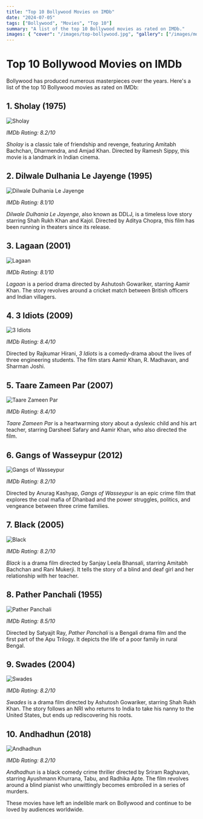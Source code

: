 ```yaml
---
title: "Top 10 Bollywood Movies on IMDb"
date: "2024-07-05"
tags: ["Bollywood", "Movies", "Top 10"]
summary: "A list of the top 10 Bollywood movies as rated on IMDb."
images: { "cover": "/images/top-bollywood.jpg", "gallery": ["/images/movie1.jpg", "/images/movie2.jpg", "/images/movie3.jpg", "/images/movie4.jpg", "/images/movie5.jpg", "/images/movie6.jpg", "/images/movie7.jpg", "/images/movie8.jpg", "/images/movie9.jpg", "/images/movie10.jpg"] }
---
```


# Top 10 Bollywood Movies on IMDb

Bollywood has produced numerous masterpieces over the years. Here's a list of the top 10 Bollywood movies as rated on IMDb:

## 1. Sholay (1975)
![Sholay](/images/movie1.jpg)

*IMDb Rating: 8.2/10*

*Sholay* is a classic tale of friendship and revenge, featuring Amitabh Bachchan, Dharmendra, and Amjad Khan. Directed by Ramesh Sippy, this movie is a landmark in Indian cinema.

## 2. Dilwale Dulhania Le Jayenge (1995)
![Dilwale Dulhania Le Jayenge](/images/movie2.jpg)

*IMDb Rating: 8.1/10*

*Dilwale Dulhania Le Jayenge*, also known as DDLJ, is a timeless love story starring Shah Rukh Khan and Kajol. Directed by Aditya Chopra, this film has been running in theaters since its release.

## 3. Lagaan (2001)
![Lagaan](/images/movie3.jpg)

*IMDb Rating: 8.1/10*

*Lagaan* is a period drama directed by Ashutosh Gowariker, starring Aamir Khan. The story revolves around a cricket match between British officers and Indian villagers.

## 4. 3 Idiots (2009)
![3 Idiots](/images/movie4.jpg)

*IMDb Rating: 8.4/10*

Directed by Rajkumar Hirani, *3 Idiots* is a comedy-drama about the lives of three engineering students. The film stars Aamir Khan, R. Madhavan, and Sharman Joshi.

## 5. Taare Zameen Par (2007)
![Taare Zameen Par](/images/movie5.jpg)

*IMDb Rating: 8.4/10*

*Taare Zameen Par* is a heartwarming story about a dyslexic child and his art teacher, starring Darsheel Safary and Aamir Khan, who also directed the film.

## 6. Gangs of Wasseypur (2012)
![Gangs of Wasseypur](/images/movie6.jpg)

*IMDb Rating: 8.2/10*

Directed by Anurag Kashyap, *Gangs of Wasseypur* is an epic crime film that explores the coal mafia of Dhanbad and the power struggles, politics, and vengeance between three crime families.

## 7. Black (2005)
![Black](/images/movie7.jpg)

*IMDb Rating: 8.2/10*

*Black* is a drama film directed by Sanjay Leela Bhansali, starring Amitabh Bachchan and Rani Mukerji. It tells the story of a blind and deaf girl and her relationship with her teacher.

## 8. Pather Panchali (1955)
![Pather Panchali](/images/movie8.jpg)

*IMDb Rating: 8.5/10*

Directed by Satyajit Ray, *Pather Panchali* is a Bengali drama film and the first part of the Apu Trilogy. It depicts the life of a poor family in rural Bengal.

## 9. Swades (2004)
![Swades](/images/movie9.jpg)

*IMDb Rating: 8.2/10*

*Swades* is a drama film directed by Ashutosh Gowariker, starring Shah Rukh Khan. The story follows an NRI who returns to India to take his nanny to the United States, but ends up rediscovering his roots.

## 10. Andhadhun (2018)
![Andhadhun](/images/movie10.jpg)

*IMDb Rating: 8.2/10*

*Andhadhun* is a black comedy crime thriller directed by Sriram Raghavan, starring Ayushmann Khurrana, Tabu, and Radhika Apte. The film revolves around a blind pianist who unwittingly becomes embroiled in a series of murders.

These movies have left an indelible mark on Bollywood and continue to be loved by audiences worldwide.